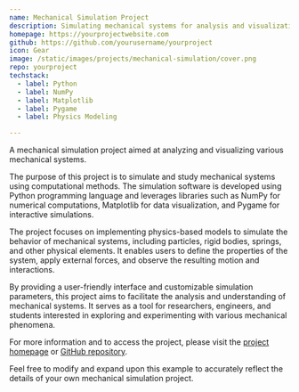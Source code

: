 ```yaml
---
name: Mechanical Simulation Project
description: Simulating mechanical systems for analysis and visualization
homepage: https://yourprojectwebsite.com
github: https://github.com/yourusername/yourproject
icon: Gear
image: /static/images/projects/mechanical-simulation/cover.png
repo: yourproject
techstack:
  - label: Python
  - label: NumPy
  - label: Matplotlib
  - label: Pygame
  - label: Physics Modeling

---
```


A mechanical simulation project aimed at analyzing and visualizing various mechanical systems.

The purpose of this project is to simulate and study mechanical systems using computational methods. The simulation software is developed using Python programming language and leverages libraries such as NumPy for numerical computations, Matplotlib for data visualization, and Pygame for interactive simulations.

The project focuses on implementing physics-based models to simulate the behavior of mechanical systems, including particles, rigid bodies, springs, and other physical elements. It enables users to define the properties of the system, apply external forces, and observe the resulting motion and interactions.

By providing a user-friendly interface and customizable simulation parameters, this project aims to facilitate the analysis and understanding of mechanical systems. It serves as a tool for researchers, engineers, and students interested in exploring and experimenting with various mechanical phenomena.

For more information and to access the project, please visit the [project homepage](https://yourprojectwebsite.com) or [GitHub repository](https://github.com/yourusername/yourproject).

Feel free to modify and expand upon this example to accurately reflect the details of your own mechanical simulation project.